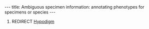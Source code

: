 ---
title: Ambiguous specimen information: annotating phenotypes for specimens or species
---

#REDIRECT [[Hypodigm]]